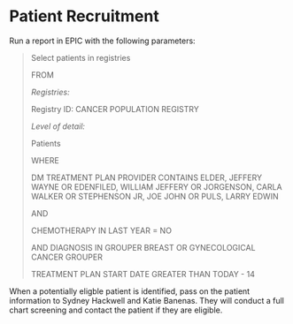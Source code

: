 # Patient Recruitment {#PatientRecruitment}

Run a report in EPIC with the following parameters:

> Select patients in registries
>
> FROM 
>
> *Registries:*
>
> Registry ID: CANCER POPULATION REGISTRY
>
> *Level of detail:*
>
> Patients
> 
> WHERE
>
> DM TREATMENT PLAN PROVIDER CONTAINS ELDER, JEFFERY WAYNE OR EDENFILED, WILLIAM JEFFERY OR JORGENSON, CARLA WALKER OR STEPHENSON JR, JOE JOHN OR PULS, LARRY EDWIN
>
> AND 
> 
> CHEMOTHERAPY IN LAST YEAR = NO
>
> AND DIAGNOSIS IN GROUPER BREAST OR GYNECOLOGICAL CANCER GROUPER
> 
> TREATMENT PLAN START DATE GREATER THAN TODAY - 14


When a potentially eligble patient is identified, pass on the patient information to Sydney Hackwell and Katie Banenas. They will conduct a full chart screening and contact the patient if they are eligible.
